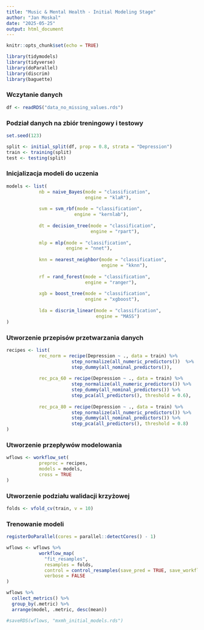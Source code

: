 ```yaml
---
title: "Music & Mental Health - Initial Modeling Stage"
author: "Jan Moskal"
date: "2025-05-25"
output: html_document
---
```


```r
knitr::opts_chunk$set(echo = TRUE)
```

```r
library(tidymodels)
library(tidyverse)
library(doParallel)
library(discrim)
library(baguette)
```

### Wczytanie danych
```r
df <- readRDS("data_no_missing_values.rds")
```

### Podział danych na zbiór treningowy i testowy
```r
set.seed(123)

split <- initial_split(df, prop = 0.8, strata = "Depression")
train <- training(split)
test <- testing(split)
```

### Inicjalizacja modeli do uczenia
```r
models <- list(
            nb = naive_Bayes(mode = "classification",
                             engine = "klaR"),
            
            svm = svm_rbf(mode = "classification",
                         engine = "kernlab"),
            
            dt = decision_tree(mode = "classification",
                               engine = "rpart"),
            
            mlp = mlp(mode = "classification",
                      engine = "nnet"),
            
            knn = nearest_neighbor(mode = "classification",
                                   engine = "kknn"),
            
            rf = rand_forest(mode = "classification",
                             engine = "ranger"),
  
            xgb = boost_tree(mode = "classification",
                             engine = "xgboost"),
  
            lda = discrim_linear(mode = "classification",
                                 engine = "MASS")
)
```

### Utworzenie przepisów przetwarzania danych
```r
recipes <- list(
            rec_norm = recipe(Depression ~ ., data = train) %>%
                        step_normalize(all_numeric_predictors())  %>%
                        step_dummy(all_nominal_predictors()),
            
            rec_pca_60 = recipe(Depression ~ ., data = train) %>%
                        step_normalize(all_numeric_predictors()) %>%
                        step_dummy(all_nominal_predictors()) %>%
                        step_pca(all_predictors(), threshold = 0.6),
            
            rec_pca_80 = recipe(Depression ~ ., data = train) %>%
                        step_normalize(all_numeric_predictors()) %>%
                        step_dummy(all_nominal_predictors()) %>%
                        step_pca(all_predictors(), threshold = 0.8)
)
```

### Utworzenie przepływów modelowania
```r
wflows <- workflow_set(
            preproc = recipes,
            models = models,
            cross = TRUE
)
```

### Utworzenie podziału walidacji krzyżowej
```r
folds <- vfold_cv(train, v = 10)
```

### Trenowanie modeli
```r
registerDoParallel(cores = parallel::detectCores() - 1)

wflows <- wflows %>% 
            workflow_map(
              "fit_resamples",
              resamples = folds,
              control = control_resamples(save_pred = TRUE, save_workflow = TRUE),
              verbose = FALSE
)
```

```r
wflows %>%
  collect_metrics() %>% 
  group_by(.metric) %>% 
  arrange(model, .metric, desc(mean))
```

```r
#saveRDS(wflows, "mxmh_initial_models.rds")
```

